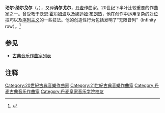 {{Infobox classical
| 中文名 = 纳尔戈尔
| 画像 = Pernorgard.jpg
| 附注 =
| 原文名 = Per Nørgård
| 国别 = 丹麦
| 出生日期 = {{birth date and age|1932|7|13}}
| 出生地 = 根措夫特
| 逝世日期 = 
| 逝世地 = 
| 所属时期 = 20世纪
| 所属乐派 =
| 擅长作品类型 = 管弦乐，室内乐，键盘音乐
| 代表作 = 歌剧《悉达多》，室内乐队《去金帷幕的航行》，打击乐《易经》
| 师从 = [[霍尔姆波|霍尔姆波]]，[[娜迪亚·布朗热|娜迪亚·布朗热]]
| 学生 =
| 官方网站 =
}}

'''珀尔·纳尔戈尔'''（{{lang-da|Per Nørgård}}，{{bd|1932年|7月13日||}}），又译'''讷尔戈尔'''，[[丹麦|丹麦]]作曲家。20世纪下半叶比较重要的作曲家之一。曾受教于[[沃恩·霍尔姆波|沃恩·霍尔姆波]]以及[[娜迪娅·布朗热|娜迪娅·布朗热]]，他在创作中运用复杂的[[对位法|对位]]技巧以及[[序列主义|序列主义]]的一些技法。他的创造性行为包括发明了“无限音列”（Infinity row）。<ref>{{Cite web |url=http://www.classicalarchives.com/composer/7748.html#tvf=tracks&tv=about |title=Classicalarchives |accessdate=2009-09-27 |archive-date=2009-06-11 |archive-url=https://web.archive.org/web/20090611082327/http://www.classicalarchives.com/composer/7748.html#tvf=tracks&tv=about |dead-url=no }}</ref>

== 参见 ==
* [[古典音乐作曲家列表|古典音乐作曲家列表]]

== 注释 ==
{{Reflist}}

{{Authority control}}

{{DEFAULTSORT:Norgard, Per}}
[[Category:20世紀古典音樂作曲家|Category:20世紀古典音樂作曲家]]
[[Category:21世紀古典音樂作曲家|Category:21世紀古典音樂作曲家]]
[[Category:丹麦古典音乐作曲家|Category:丹麦古典音乐作曲家]]
[[Category:丹麦皇家音乐学院校友|Category:丹麦皇家音乐学院校友]]